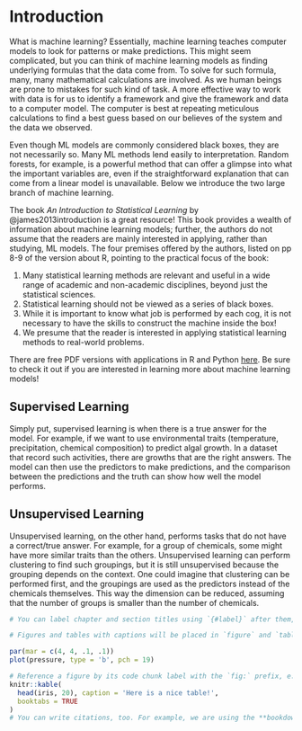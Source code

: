 # Introduction {#intro}

What is machine learning? Essentially, machine learning teaches computer models to look for patterns or make predictions. This might seem complicated, but you can think of machine learning models as finding underlying formulas that the data come from. To solve for such formula, many, many mathematical calculations are involved. As we human beings are prone to mistakes for such kind of task. A more effective way to work with data is for us to identify a framework and give the framework and data to a computer model. The computer is best at repeating meticulous calculations to find a best guess based on our believes of the system and the data we observed.  

Even though ML models are commonly considered black boxes, they are not necessarily so. Many ML methods lend easily to interpretation. Random forests, for example, is a powerful method that can offer a glimpse into what the important variables are, even if the straightforward explanation that can come from a linear model is unavailable. Below we introduce the two large branch of machine learning.   

The book *An Introduction to Statistical Learning* by @james2013introduction is a great resource! This book provides a wealth of information about machine learning models; further, the authors do not assume that the readers are mainly interested in applying, rather than studying, ML models. The four premises offered by the authors, listed on pp 8-9 of the version about R, pointing to the practical focus of the book:

1. Many statistical learning methods are relevant and useful in a wide range of academic and non-academic disciplines, beyond just the statistical sciences. 
2. Statistical learning should not be viewed as a series of black boxes.
3. While it is important to know what job is performed by each cog, it is not necessary to have the skills to construct the machine inside the box! 
4. We presume that the reader is interested in applying statistical learning methods to real-world problems.

There are free PDF versions with applications in R and Python [here](https://www.statlearning.com/). Be sure to check it out if you are interested in learning more about machine learning models!   

## Supervised Learning  

Simply put, supervised learning is when there is a true answer for the model. For example, if we want to use environmental traits (temperature, precipitation, chemical composition) to predict algal growth. In a dataset that record such activities, there are growths that are the right answers. The model can then use the predictors to make predictions, and the comparison between the predictions and the truth can show how well the model performs.  

## Unsupervised Learning  

Unsupervised learning, on the other hand, performs tasks that do not have a correct/true answer. For example, for a group of chemicals, some might have more similar traits than the others. Unsupervised learning can perform clustering to find such groupings, but it is still unsupervised because the grouping depends on the context. One could imagine that clustering can be performed first, and the groupings are used as the predictors instead of the chemicals themselves. This way the dimension can be reduced, assuming that the number of groups is smaller than the number of chemicals.  


```r
# You can label chapter and section titles using `{#label}` after them, e.g., we can reference Chapter \@ref(intro). If you do not manually label them, there will be automatic labels anyway, e.g., Chapter \@ref(methods).

# Figures and tables with captions will be placed in `figure` and `table` environments, respectively.

par(mar = c(4, 4, .1, .1))
plot(pressure, type = 'b', pch = 19)
```



```r
# Reference a figure by its code chunk label with the `fig:` prefix, e.g., see Figure \@ref(fig:nice-fig). Similarly, you can reference tables generated from `knitr::kable()`, e.g., see Table \@ref(tab:nice-tab).
knitr::kable(
  head(iris, 20), caption = 'Here is a nice table!',
  booktabs = TRUE
)
# You can write citations, too. For example, we are using the **bookdown** package [@R-bookdown] in this sample book, which was built on top of R Markdown and **knitr** [@xie2015].
```


